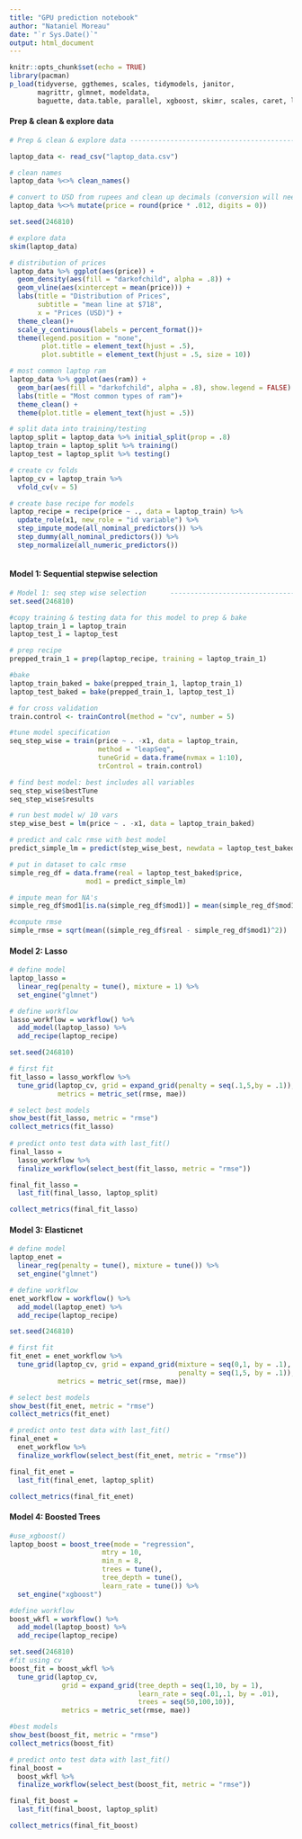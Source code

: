 ---
title: "GPU prediction notebook"
author: "Nataniel Moreau"
date: "`r Sys.Date()`"
output: html_document
---

```{r setup, include=FALSE}
knitr::opts_chunk$set(echo = TRUE)
library(pacman)
p_load(tidyverse, ggthemes, scales, tidymodels, janitor, 
       magrittr, glmnet, modeldata, 
       baguette, data.table, parallel, xgboost, skimr, scales, caret, leaps, usemodels, stargazer)

```

#### Prep & clean & explore data
```{r}
# Prep & clean & explore data -------------------------------------------------------------------------

laptop_data <- read_csv("laptop_data.csv")

# clean names
laptop_data %<>% clean_names()

# convert to USD from rupees and clean up decimals (conversion will need to be updated manually)
laptop_data %<>% mutate(price = round(price * .012, digits = 0))

set.seed(246810)

# explore data 
skim(laptop_data)

# distribution of prices
laptop_data %>% ggplot(aes(price)) + 
  geom_density(aes(fill = "darkofchild", alpha = .8)) + 
  geom_vline(aes(xintercept = mean(price))) + 
  labs(title = "Distribution of Prices", 
       subtitle = "mean line at $718", 
       x = "Prices (USD)") + 
  theme_clean()+ 
  scale_y_continuous(labels = percent_format())+ 
  theme(legend.position = "none", 
        plot.title = element_text(hjust = .5), 
        plot.subtitle = element_text(hjust = .5, size = 10))

# most common laptop ram
laptop_data %>% ggplot(aes(ram)) + 
  geom_bar(aes(fill = "darkofchild", alpha = .8), show.legend = FALSE) + 
  labs(title = "Most common types of ram")+ 
  theme_clean() + 
  theme(plot.title = element_text(hjust = .5))

# split data into training/testing
laptop_split = laptop_data %>% initial_split(prop = .8)
laptop_train = laptop_split %>% training()
laptop_test = laptop_split %>% testing()

# create cv folds
laptop_cv = laptop_train %>% 
  vfold_cv(v = 5)

# create base recipe for models
laptop_recipe = recipe(price ~ ., data = laptop_train) %>% 
  update_role(x1, new_role = "id variable") %>% 
  step_impute_mode(all_nominal_predictors()) %>% 
  step_dummy(all_nominal_predictors()) %>% 
  step_normalize(all_numeric_predictors())
  
```

#### Model 1: Sequential stepwise selection
```{r, warning=FALSE}
# Model 1: seq step wise selection      ------------------------------------
set.seed(246810)

#copy training & testing data for this model to prep & bake
laptop_train_1 = laptop_train
laptop_test_1 = laptop_test

# prep recipe
prepped_train_1 = prep(laptop_recipe, training = laptop_train_1)

#bake
laptop_train_baked = bake(prepped_train_1, laptop_train_1)
laptop_test_baked = bake(prepped_train_1, laptop_test_1)

# for cross validation
train.control <- trainControl(method = "cv", number = 5)

#tune model specification
seq_step_wise = train(price ~ . -x1, data = laptop_train, 
                      method = "leapSeq", 
                      tuneGrid = data.frame(nvmax = 1:10), 
                      trControl = train.control)

# find best model: best includes all variables 
seq_step_wise$bestTune
seq_step_wise$results

# run best model w/ 10 vars
step_wise_best = lm(price ~ . -x1, data = laptop_train_baked)

# predict and calc rmse with best model
predict_simple_lm = predict(step_wise_best, newdata = laptop_test_baked)

# put in dataset to calc rmse
simple_reg_df = data.frame(real = laptop_test_baked$price, 
                   mod1 = predict_simple_lm)

# impute mean for NA's
simple_reg_df$mod1[is.na(simple_reg_df$mod1)] = mean(simple_reg_df$mod1, na.rm = T)

#compute rmse
simple_rmse = sqrt(mean((simple_reg_df$real - simple_reg_df$mod1)^2))

```

#### Model 2: Lasso
```{r, warning=FALSE, message=FALSE}
# define model 
laptop_lasso = 
  linear_reg(penalty = tune(), mixture = 1) %>% 
  set_engine("glmnet")

# define workflow
lasso_workflow = workflow() %>% 
  add_model(laptop_lasso) %>% 
  add_recipe(laptop_recipe)

set.seed(246810)

# first fit
fit_lasso = lasso_workflow %>% 
  tune_grid(laptop_cv, grid = expand_grid(penalty = seq(.1,5,by = .1)), 
            metrics = metric_set(rmse, mae))

# select best models
show_best(fit_lasso, metric = "rmse")
collect_metrics(fit_lasso)
      
# predict onto test data with last_fit()
final_lasso = 
  lasso_workflow %>% 
  finalize_workflow(select_best(fit_lasso, metric = "rmse"))

final_fit_lasso = 
  last_fit(final_lasso, laptop_split)

collect_metrics(final_fit_lasso)
```


#### Model 3: Elasticnet 
```{r, warning=FALSE,message=FALSE}

# define model 
laptop_enet = 
  linear_reg(penalty = tune(), mixture = tune()) %>% 
  set_engine("glmnet")

# define workflow
enet_workflow = workflow() %>% 
  add_model(laptop_enet) %>% 
  add_recipe(laptop_recipe)

set.seed(246810)

# first fit
fit_enet = enet_workflow %>% 
  tune_grid(laptop_cv, grid = expand_grid(mixture = seq(0,1, by = .1),
                                          penalty = seq(1,5, by = .1)), 
            metrics = metric_set(rmse, mae))

# select best models
show_best(fit_enet, metric = "rmse")
collect_metrics(fit_enet)

# predict onto test data with last_fit()
final_enet = 
  enet_workflow %>% 
  finalize_workflow(select_best(fit_enet, metric = "rmse"))

final_fit_enet = 
  last_fit(final_enet, laptop_split)

collect_metrics(final_fit_enet)
```

#### Model 4: Boosted Trees
```{r, warning=FALSE, message=FALSE}
#use_xgboost()
laptop_boost = boost_tree(mode = "regression", 
                       mtry = 10, 
                       min_n = 8, 
                       trees = tune(), 
                       tree_depth = tune(),
                       learn_rate = tune()) %>% 
  set_engine("xgboost")

#define workflow 
boost_wkfl = workflow() %>%
  add_model(laptop_boost) %>% 
  add_recipe(laptop_recipe)

set.seed(246810)
#fit using cv
boost_fit = boost_wkfl %>% 
  tune_grid(laptop_cv, 
             grid = expand_grid(tree_depth = seq(1,10, by = 1), 
                                learn_rate = seq(.01,.1, by = .01), 
                                trees = seq(50,100,10)), 
             metrics = metric_set(rmse, mae))

#best models
show_best(boost_fit, metric = "rmse")
collect_metrics(boost_fit)

# predict onto test data with last_fit()
final_boost = 
  boost_wkfl %>% 
  finalize_workflow(select_best(boost_fit, metric = "rmse"))

final_fit_boost = 
  last_fit(final_boost, laptop_split)

collect_metrics(final_fit_boost)

```

